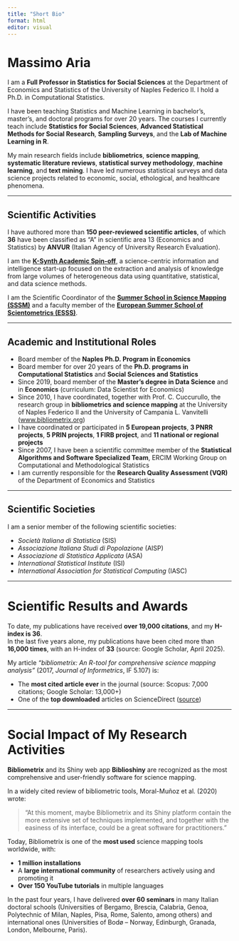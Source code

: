 ```yaml
---
title: "Short Bio"
format: html
editor: visual
---
```


# Massimo Aria

I am a **Full Professor in Statistics for Social Sciences** at the Department of Economics and Statistics of the University of Naples Federico II. I hold a Ph.D. in Computational Statistics.

I have been teaching Statistics and Machine Learning in bachelor’s, master’s, and doctoral programs for over 20 years. The courses I currently teach include **Statistics for Social Sciences**, **Advanced Statistical Methods for Social Research**, **Sampling Surveys**, and the **Lab of Machine Learning in R**.

My main research fields include **bibliometrics**, **science mapping**, **systematic literature reviews**, **statistical survey methodology**, **machine learning**, and **text mining**. I have led numerous statistical surveys and data science projects related to economic, social, ethological, and healthcare phenomena.

------------------------------------------------------------------------

## Scientific Activities

I have authored more than **150 peer-reviewed scientific articles**, of which **36** have been classified as “A” in scientific area 13 (Economics and Statistics) by **ANVUR** (Italian Agency of University Research Evaluation).

I am the <a href="https://www.k-synth.com" target="_blank"> **K-Synth Academic Spin-off**</a>, a science-centric information and intelligence start-up focused on the extraction and analysis of knowledge from large volumes of heterogeneous data using quantitative, statistical, and data science methods.

I am the Scientific Coordinator of the <a href="https://bibliometrix.org/sssm/" target="_blank"> **Summer School in Science Mapping (SSSM)**</a> and a faculty member of the <a href="https://esss.info/" target="_blank"> **European Summer School of Scientometrics (ESSS)**</a>.

------------------------------------------------------------------------

## Academic and Institutional Roles

-   Board member of the **Naples Ph.D. Program in Economics**\
-   Board member for over 20 years of the **Ph.D. programs in Computational Statistics** and **Social Sciences and Statistics**\
-   Since 2019, board member of the **Master’s degree in Data Science** and in **Economics** (curriculum: Data Scientist for Economics)\
-   Since 2010, I have coordinated, together with Prof. C. Cuccurullo, the research group in **bibliometrics and science mapping** at the University of Naples Federico II and the University of Campania L. Vanvitelli ([www.bibliometrix.org](https://www.bibliometrix.org))\
-   I have coordinated or participated in **5 European projects**, **3 PNRR projects**, **5 PRIN projects**, **1 FIRB project**, and **11 national or regional projects**\
-   Since 2007, I have been a scientific committee member of the **Statistical Algorithms and Software Specialized Team**, ERCIM Working Group on Computational and Methodological Statistics\
-   I am currently responsible for the **Research Quality Assessment (VQR)** of the Department of Economics and Statistics

------------------------------------------------------------------------

## Scientific Societies

I am a senior member of the following scientific societies:

-   *Società Italiana di Statistica* (SIS)\
-   *Associazione Italiana Studi di Popolazione* (AISP)\
-   *Associazione di Statistica Applicata* (ASA)\
-   *International Statistical Institute* (ISI)\
-   *International Association for Statistical Computing* (IASC)

------------------------------------------------------------------------

# Scientific Results and Awards

To date, my publications have received **over 19,000 citations**, and my **H-index is 36**.\
In the last five years alone, my publications have been cited more than **16,000 times**, with an H-index of **33** (source: Google Scholar, April 2025).

My article *"bibliometrix: An R-tool for comprehensive science mapping analysis"* (2017, *Journal of Informetrics*, IF 5.107) is:

-   The **most cited article ever** in the journal (source: Scopus: 7,000 citations; Google Scholar: 13,000+)
-   One of the **top downloaded** articles on ScienceDirect ([source](https://www.sciencedirect.com/science/article/pii/S1751157717300500))

------------------------------------------------------------------------

# Social Impact of My Research Activities

**Bibliometrix** and its Shiny web app **Biblioshiny** are recognized as the most comprehensive and user-friendly software for science mapping.

In a widely cited review of bibliometric tools, Moral-Muñoz et al. (2020) wrote:

> “At this moment, maybe Bibliometrix and its Shiny platform contain the more extensive set of techniques implemented, and together with the easiness of its interface, could be a great software for practitioners.”

Today, Bibliometrix is one of the **most used** science mapping tools worldwide, with:

-   **1 million installations**
-   A **large international community** of researchers actively using and promoting it
-   **Over 150 YouTube tutorials** in multiple languages

In the past four years, I have delivered **over 60 seminars** in many Italian doctoral schools (Universities of Bergamo, Brescia, Calabria, Genoa, Polytechnic of Milan, Naples, Pisa, Rome, Salento, among others) and international ones (Universities of Bodø – Norway, Edinburgh, Granada, London, Melbourne, Paris).
